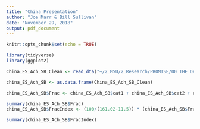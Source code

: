 ```yaml
---
title: "China Presentation"
author: "Joe Marr & Bill Sullivan"
date: "November 29, 2018"
output: pdf_document
---
```


```r
knitr::opts_chunk$set(echo = TRUE)

library(tidyverse)
library(ggplot2)
```

```r

China_ES_Ach_SB_Clean <- read_dta("~/2_MSU/2_Research/PROMISE/00 THE DATA/Intermediate Data/China_ES_Ach_SB_Clean.dta")

china_ES_Ach_SB <- as.data.frame(China_ES_Ach_SB_Clean)

```

```r
china_ES_Ach_SB$Frac <- china_ES_Ach_SB$cat1 + china_ES_Ach_SB$cat2 + china_ES_Ach_SB$cat7

summary(china_ES_Ach_SB$Frac)
china_ES_Ach_SB$FracIndex <- (100/(161.02-11.5)) * (china_ES_Ach_SB$Frac - 161.02) + 100

summary(china_ES_Ach_SB$FracIndex)

```

